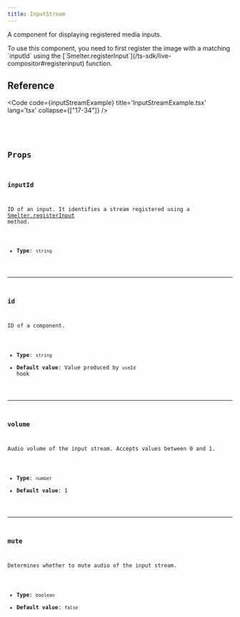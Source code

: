 ```yaml
---
title: InputStream
---
```


A component for displaying registered media inputs.

<Aside>To use this component, you need to first register the image with a matching `inputId` using the [`Smelter.registerInput`](/ts-sdk/live-compositor#registerinput) function.</Aside>

## Reference

<Code code={inputStreamExample} title='InputStreamExample.tsx' lang='tsx' collapse={["17-34"]} />

<CollapsibleDetails summaryTitle='Type definitions'>
<Code code={`
type InputStreamProps = {
    id?: string;
    inputId: string;
    volume?: number;
    mute?: boolean;
}
`} lang='tsx' />
</CollapsibleDetails>

## Props

### inputId
ID of an input. It identifies a stream registered using a [Smelter.registerInput](/ts-sdk/live-compositor#registerinput) method.

- **Type**: `string`

---

### id
ID of a component.

- **Type**: `string`
- **Default value**: Value produced by `useId` hook

---

### volume
Audio volume of the input stream. Accepts values between 0 and 1.

- **Type**: `number`
- **Default value**: 1

---

### mute
Determines whether to mute audio of the input stream.

- **Type**: `boolean`
- **Default value**: `false`

